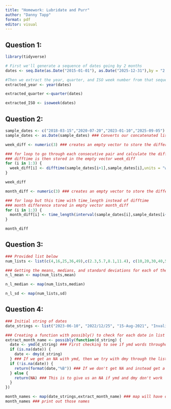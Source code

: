 ```yaml
---
title: "Homework: Lubridate and Purr"
author: "Danny Tapp"
format: pdf
editor: visual
---
```


## Question 1:

```r
library(tidyverse)
```

```r
# First we'll generate a sequence of dates going by 2 months
dates <- seq.Date(as.Date("2015-01-01"), as.Date("2025-12-31"),by = "2 months") 

#Then we extract the year, quarter, and ISO week number from that sequence 
extracted_year <- year(dates)

extracted_quarter <-quarter(dates)

extracted_ISO <- isoweek(dates)
```

## Question 2:

```r
sample_dates <- c("2018-03-15","2020-07-20","2023-01-10","2025-09-05")
sample_dates <- as.Date(sample_dates) ### Converts our concatenated list into dates
```

```r
week_diff <- numeric(3) ### creates an empty vector to store the differences we'll calculate

### for loop to go through each consecutive pair and calculate the difftime in weeks
### difftime is then stored in the empty vector week_diff
for (i in 1:3) {
  week_diff[i] <- difftime(sample_dates[i+1],sample_dates[i],units = "weeks") 
}

week_diff
```

```r
month_diff <- numeric(3) ### creates an empty vector to store the differences we'll calculate

### for loop but this time with time_length instead of difftime
### month difference stored in empty vector month_diff
for (i in 1:3) {
  month_diff[i] <- time_length(interval(sample_dates[i],sample_dates[i+1]),"months")
}

month_diff
```

## Question 3:

```r
### Provided list below
num_lists <- list(c(4,16,25,36,49),c(2.3,5.7,8.1,11.4), c(10,20,30,40,50))

### Getting the means, medians, and standard deviations for each of the list's vectors using map() and assigning them to n_l_*function*
n_l_mean <- map(num_lists,mean)

n_l_median <- map(num_lists,median)

n_l_sd <- map(num_lists,sd)
```

## Question 4:

```r
### Initial string of dates
date_strings <- list("2023-06-10", "2022/12/25", "15-Aug-2021", "InvalidDate")

### Creating a function with possibly() to check for each date in list
extract_month_name <- possibly(function(d_string) {
  date <- ymd(d_string) ### First checking to see if ymd words throughout the list
  if (is.na(date)) {
    date <- dmy(d_string)
  } ### If we get an NA with ymd, then we try with dmy through the list
  if (!is.na(date)) {
    return(format(date,"%B")) ### If we don't get NA and instead get a date, this will reformat it into returning the month's name
  } else {
    return(NA) ### This is to give us an NA if ymd and dmy don't work
  }
})

month_names <- map(date_strings,extract_month_name) ### map will have our newly created function go through all of date_strings
month_names ### print out those names
```
